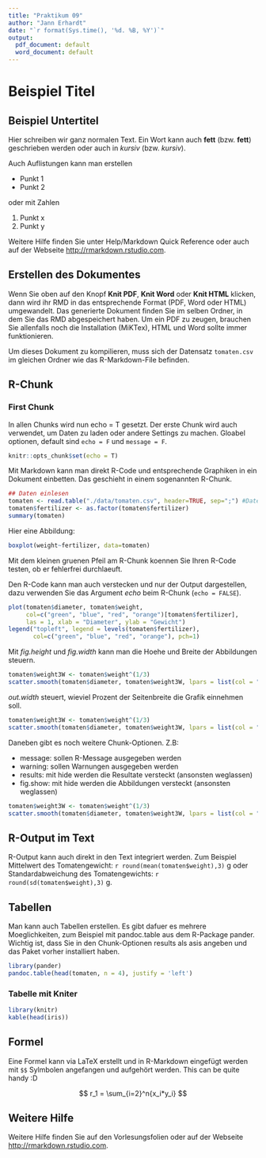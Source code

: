 ```yaml
---
title: "Praktikum 09"
author: "Jann Erhardt"
date: "`r format(Sys.time(), '%d. %B, %Y')`"
output:
  pdf_document: default
  word_document: default
---
```


# Beispiel Titel

## Beispiel Untertitel

Hier schreiben wir ganz normalen Text. Ein Wort kann auch **fett** (bzw. **fett**) geschrieben werden oder auch in *kursiv* (bzw. *kursiv*).

Auch Auflistungen kann man erstellen

-   Punkt 1
-   Punkt 2

oder mit Zahlen

1.  Punkt x
2.  Punkt y

Weitere Hilfe finden Sie unter Help/Markdown Quick Reference oder auch auf der Webseite <http://rmarkdown.rstudio.com>.

## Erstellen des Dokumentes

Wenn Sie oben auf den Knopf **Knit PDF**, **Knit Word** oder **Knit HTML** klicken, dann wird ihr RMD in das entsprechende Format (PDF, Word oder HTML) umgewandelt. Das generierte Dokument finden Sie im selben Ordner, in dem Sie das RMD abgespeichert haben. Um ein PDF zu zeugen, brauchen Sie allenfalls noch die Installation (MiKTex), HTML und Word sollte immer funktionieren.

Um dieses Dokument zu kompilieren, muss sich der Datensatz `tomaten.csv` im gleichen Ordner wie das R-Markdown-File befinden.

## R-Chunk

### First Chunk

In allen Chunks wird nun echo = T gesetzt. Der erste Chunk wird auch verwendet, um Daten zu laden oder andere Settings zu machen. Gloabel optionen, default sind `echo = F` und `message = F`.

```r
knitr::opts_chunk$set(echo = T)
```

Mit Markdown kann man direkt R-Code und entsprechende Graphiken in ein Dokument einbetten. Das geschieht in einem sogenannten R-Chunk.

```r
## Daten einlesen
tomaten <- read.table("./data/tomaten.csv", header=TRUE, sep=";") #Daten im gleichen File wie Rmd-File
tomaten$fertilizer <- as.factor(tomaten$fertilizer)
summary(tomaten)
```

Hier eine Abbildung:

```r
boxplot(weight~fertilizer, data=tomaten)
```

Mit dem kleinen gruenen Pfeil am R-Chunk koennen Sie Ihren R-Code testen, ob er fehlerfrei durchlaeuft.

Den R-Code kann man auch verstecken und nur der Output dargestellen, dazu verwenden Sie das Argument *echo* beim R-Chunk (`echo = FALSE`).

```r
plot(tomaten$diameter, tomaten$weight,
     col=c("green", "blue", "red", "orange")[tomaten$fertilizer],
     las = 1, xlab = "Diameter", ylab = "Gewicht")
legend("topleft", legend = levels(tomaten$fertilizer),
       col=c("green", "blue", "red", "orange"), pch=1)
```

Mit *fig.height* und *fig.width* kann man die Hoehe und Breite der Abbildungen steuern.

```r
tomaten$weight3W <- tomaten$weight^(1/3)
scatter.smooth(tomaten$diameter, tomaten$weight3W, lpars = list(col = "red"))
```

*out.width* steuert, wieviel Prozent der Seitenbreite die Grafik einnehmen soll.

```r
tomaten$weight3W <- tomaten$weight^(1/3)
scatter.smooth(tomaten$diameter, tomaten$weight3W, lpars = list(col = "red"))
```

Daneben gibt es noch weitere Chunk-Optionen. Z.B:

-   message: sollen R-Message ausgegeben werden
-   warning: sollen Warnungen ausgegeben werden
-   results: mit hide werden die Resultate versteckt (ansonsten weglassen)
-   fig.show: mit hide werden die Abbildungen versteckt (ansonsten weglassen)

```r
tomaten$weight3W <- tomaten$weight^(1/3)
scatter.smooth(tomaten$diameter, tomaten$weight3W, lpars = list(col = "red"))
```

## R-Output im Text

R-Output kann auch direkt in den Text integriert werden. Zum Beispiel Mittelwert des Tomatengewicht: `r round(mean(tomaten$weight),3)` g oder Standardabweichung des Tomatengewichts: `r round(sd(tomaten$weight),3)` g.

## Tabellen

Man kann auch Tabellen erstellen. Es gibt dafuer es mehrere Moeglichkeiten, zum Beispiel mit pandoc.table aus dem R-Package pander. Wichtig ist, dass Sie in den Chunk-Optionen results als asis angeben und das Paket vorher installiert haben.

```r
library(pander)
pandoc.table(head(tomaten, n = 4), justify = 'left')
```

### Tabelle mit Kniter

```r
library(knitr)
kable(head(iris))
```

## Formel

Eine Formel kann via LaTeX erstellt und in R-Markdown eingefügt werden mit `$$` Sylmbolen angefangen und aufgehört werden.
This can be quite handy :D

$$
r_1 = \sum_{i=2}^n{x_i*y_i}
$$

## Weitere Hilfe

Weitere Hilfe finden Sie auf den Vorlesungsfolien oder auf der Webseite <http://rmarkdown.rstudio.com>.
